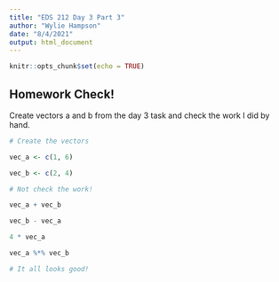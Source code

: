 ```yaml
---
title: "EDS 212 Day 3 Part 3"
author: "Wylie Hampson"
date: "8/4/2021"
output: html_document
---
```


```r
knitr::opts_chunk$set(echo = TRUE)
```
## Homework Check!

Create vectors a and b from the day 3 task and check the work I did by hand.

```r
# Create the vectors

vec_a <- c(1, 6)

vec_b <- c(2, 4)

# Not check the work!

vec_a + vec_b

vec_b - vec_a

4 * vec_a

vec_a %*% vec_b

# It all looks good!
```



